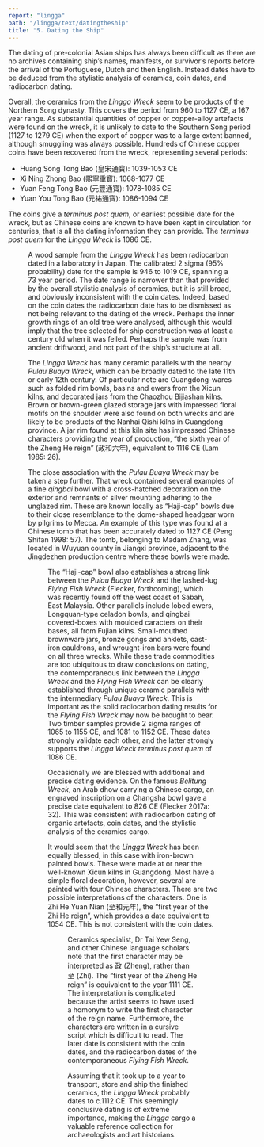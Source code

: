 ```yaml
---
report: "lingga"
path: "/lingga/text/datingtheship"
title: "5. Dating the Ship"
---
```



The dating of pre-colonial Asian ships has always been difficult as there are no archives containing ship’s names, manifests, or survivor’s reports before the arrival of the Portuguese, Dutch and then English. Instead dates have to be deduced from the stylistic analysis of ceramics, coin dates, and radiocarbon dating.

Overall, the ceramics from the _Lingga Wreck_ seem to be products of the Northern Song dynasty. This covers the period from 960 to 1127 CE, a 167 year range. As substantial quantities of copper or copper-alloy artefacts were found on the wreck, it is unlikely to date to the Southern Song period (1127 to 1279 CE) when the export of copper was to a large extent banned, although smuggling was always possible.
Hundreds of Chinese copper coins have been recovered from the wreck, representing several periods:

 * Huang Song Tong Bao (皇宋通寳): 1039-1053 CE
 * Xi Ning Zhong Bao (熙寧重寳): 1068-1077 CE
 * Yuan Feng Tong Bao (元豐通寳): 1078-1085 CE
 * Yuan You Tong Bao (元祐通寳): 1086-1094 CE

The coins give a _terminus post quem_, or earliest possible date for the wreck, but as Chinese coins are known to have been kept in circulation for centuries, that is all the dating information they can provide. The _terminus post quem_ for the _Lingga Wreck_ is 1086 CE.

<Figure number="68" img="68.jpg" caption="Chinese coins marked Xi Ning Zhong Bao, 1068-1077 CE." />

A wood sample from the _Lingga Wreck_ has been radiocarbon dated in a laboratory in Japan. The calibrated 2 sigma (95% probability) date for the sample is 946 to 1019 CE, spanning a 73 year period. The date range is narrower than that provided by the overall stylistic analysis of ceramics, but it is still broad, and obviously inconsistent with the coin dates. Indeed, based on the coin dates the radiocarbon date has to be dismissed as not being relevant to the dating of the wreck. Perhaps the inner growth rings of an old tree were analysed, although this would imply that the tree selected for ship construction was at least a century old when it was felled. Perhaps the sample was from ancient driftwood, and not part of the ship’s structure at all.

The _Lingga Wreck_ has many ceramic parallels with the nearby _Pulau Buaya Wreck_, which can be broadly dated to the late 11th or early 12th century. Of particular note are Guangdong-wares such as folded rim bowls, basins and ewers from the Xicun kilns, and decorated jars from the Chaozhou Bijiashan kilns. Brown or brown-green glazed storage jars with impressed floral motifs on the shoulder were also found on both wrecks and are likely to be products of the Nanhai Qishi kilns in Guangdong province. A jar rim found at this kiln site has impressed Chinese characters providing the year of production, “the sixth year of the Zheng He reign” (政和六年), equivalent to 1116 CE (Lam 1985: 26).

The close association with the _Pulau Buaya Wreck_ may be taken a step further. That wreck contained several examples of a fine _qingbai_ bowl with a cross-hatched decoration on the exterior and remnants of silver mounting adhering to the unglazed rim. These are known locally as “Haji-cap” bowls due to their close resemblance to the dome-shaped headgear worn by pilgrims to Mecca. An example of this type was found at a Chinese tomb that has been accurately dated to 1127 CE (Peng Shifan 1998: 57).  The tomb, belonging to Madam Zhang, was located in Wuyuan county in Jiangxi province, adjacent to the Jingdezhen production centre where these bowls were made.


<Figure number="69" img="69.jpg"  caption="Qingbai ‘Haji cap’ bowl excavated from a tomb dated to 1127 CE (Peng 1998:57), identical to bowls from the Pulau Buaya and Flying Fish Wrecks." />

The “Haji-cap” bowl also establishes a strong link between the _Pulau Buaya Wreck_ and the lashed-lug _Flying Fish Wreck_ (Flecker, forthcoming), which was recently found off the west coast of Sabah, East Malaysia. Other parallels include lobed ewers, Longquan-type celadon bowls, and qingbai covered-boxes with moulded caracters on their bases, all from Fujian kilns. Small-mouthed brownware jars, bronze gongs and anklets, cast-iron cauldrons, and wrought-iron bars were found on all three wrecks. While these trade commodities are too ubiquitous to draw conclusions on dating, the contemporaneous link between the _Lingga Wreck_ and the _Flying Fish Wreck_ can be clearly established through unique ceramic parallels with the intermediary _Pulau Buaya Wreck_. This is important as the solid radiocarbon dating results for the _Flying Fish Wreck_ may now be brought to bear. Two timber samples provide 2 sigma ranges of 1065 to 1155 CE, and 1081 to 1152 CE. These dates strongly validate each other, and the latter strongly supports the _Lingga Wreck_ _terminus post quem_ of 1086 CE.

Occasionally we are blessed with additional and precise dating evidence. On the famous _Belitung Wreck_, an Arab dhow carrying a Chinese cargo, an engraved inscription on a Changsha bowl gave a precise date equivalent to 826 CE (Flecker 2017a: 32). This was consistent with radiocarbon dating of organic artefacts, coin dates, and the stylistic analysis of the ceramics cargo. 

It would seem that the _Lingga Wreck_ has been equally blessed, in this case with iron-brown painted bowls. These were made at or near the well-known Xicun kilns in Guangdong. Most have a simple floral decoration, however, several are painted with four Chinese characters.  There are two possible interpretations of the characters. One is Zhi He Yuan Nian (至和元年), the “first year of the Zhi He reign”, which provides a date equivalent to 1054 CE. This is not consistent with the coin dates.

<Figure number="70"  img="70.jpg" caption="Painted bowl decorated with the date, Zhi He Yuan Nian, equivalent to 1054 CE." />

Ceramics specialist, Dr Tai Yew Seng, and other Chinese language scholars note that the first character may be interpreted as 政 (Zheng), rather than 至 (Zhi). The “first year of the Zheng He reign” is equivalent to the year 1111 CE. The interpretation is complicated because the artist seems to have used a homonym to write the first character of the reign name. Furthermore, the characters are written in a cursive script which is difficult to read.  The later date is consistent with the coin dates, and the radiocarbon dates of the contemporaneous _Flying Fish Wreck_.

Assuming that it took up to a year to transport, store and ship the finished ceramics, the _Lingga Wreck_ probably dates to c.1112 CE. This seemingly conclusive dating is of extreme importance, making the _Lingga_ cargo a valuable reference collection for archaeologists and art historians.

